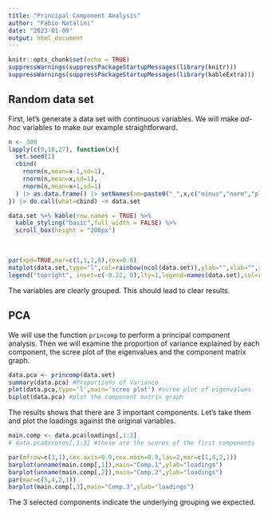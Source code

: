 ---
title: "Principal Component Analysis"
author: "Fabio Natalini"
date: "2023-01-09"
output: html_document
---

```{r setup, include=FALSE}
knitr::opts_chunk$set(echo = TRUE)
suppressWarnings(suppressPackageStartupMessages(library(knitr)))
suppressWarnings(suppressPackageStartupMessages(library(kableExtra)))
```

## Random data set

First, let’s generate a data set with continuous variables. We will make *ad-hoc* variables to make our example straightforward. 

```{r}
n <- 300
lapply(c(9,18,27), function(x){
  set.seed(1)
  cbind(
    rnorm(n,mean=x-1,sd=1),
    rnorm(n,mean=x,sd=1),
    rnorm(n,mean=x+1,sd=1)
  ) |> as.data.frame() |> setNames(nm=paste0("_",x,c("minus","norm","plus")))
}) |> do.call(what=cbind) -> data.set
```

```{r}
data.set %>% kable(row.names = TRUE) %>%
  kable_styling("basic",full_width = FALSE) %>%
  scroll_box(height = "200px")
```
<br>
```{r}
par(xpd=TRUE,mar=c(1,1,1,8),cex=0.8)
matplot(data.set,type="l",col=rainbow(ncol(data.set)),ylab="",xlab="",xaxt="n",yaxt="n")
legend("topright", inset=c(-0.22, 0),lty=1,legend=names(data.set),col=rainbow(ncol(data.set)))
```

The variables are clearly grouped. This should lead to clear results.

## PCA

We will use the function `princomp` to perform a principal component analysis. Then we will examine the proportion of variance explained by each component, the scree plot of the eigenvalues and the component matrix graph.

```{r}
data.pca <- princomp(data.set)
summary(data.pca) #Proportions of Variance
plot(data.pca,type='l',main='scree plot') #scree plot of eigenvalues
biplot(data.pca) #plot the component matrix graph
```

The results shows that there are 3 important components. Let’s take them and plot the loadings against the original variables.

```{r}
main.comp <- data.pca$loadings[,1:3]
# data.pca$scores[,1:3] #these are the scores of the first components 

par(mfrow=c(3,1),cex.axis=0.9,cex.main=0.9,las=2,mar=c(1,4,2,1))
barplot(unname(main.comp[,1]),main="Comp.1",ylab="loadings")
barplot(unname(main.comp[,2]),main="Comp.2",ylab="loadings")
par(mar=c(5,4,2,1))
barplot(main.comp[,3],main="Comp.3",ylab="loadings")
```

The 3 selected components indicate the underlying grouping we expected.
